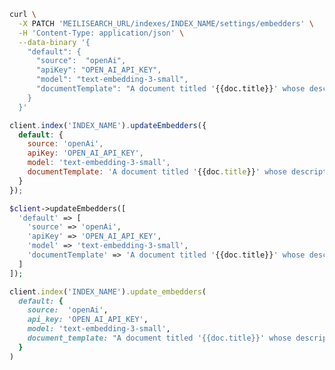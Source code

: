 <CodeGroup>

```bash cURL
curl \
  -X PATCH 'MEILISEARCH_URL/indexes/INDEX_NAME/settings/embedders' \
  -H 'Content-Type: application/json' \
  --data-binary '{
    "default": {
      "source":  "openAi",
      "apiKey": "OPEN_AI_API_KEY",
      "model": "text-embedding-3-small",
      "documentTemplate": "A document titled '{{doc.title}}' whose description starts with {{doc.overview|truncatewords: 20}}"
    }
  }'
```


```javascript JS
client.index('INDEX_NAME').updateEmbedders({
  default: {
    source: 'openAi',
    apiKey: 'OPEN_AI_API_KEY',
    model: 'text-embedding-3-small',
    documentTemplate: 'A document titled '{{doc.title}}' whose description starts with {{doc.overview|truncatewords: 20}}'
  }
});
```


```php PHP
$client->updateEmbedders([
  'default' => [
    'source' => 'openAi',
    'apiKey' => 'OPEN_AI_API_KEY',
    'model' => 'text-embedding-3-small',
    'documentTemplate' => 'A document titled '{{doc.title}}' whose description starts with {{doc.overview|truncatewords: 20}}'
  ]
]);
```


```ruby Ruby
client.index('INDEX_NAME').update_embedders(
  default: {
    source:  'openAi',
    api_key: 'OPEN_AI_API_KEY',
    model: 'text-embedding-3-small',
    document_template: "A document titled '{{doc.title}}' whose description starts with {{doc.overview|truncatewords: 20}}"
  }
)
```

</CodeGroup>